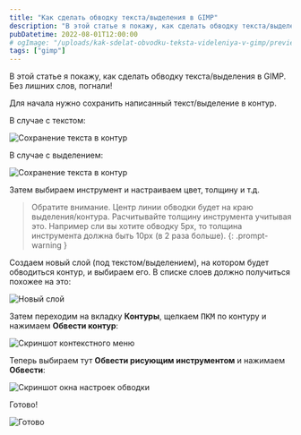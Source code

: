 ```yaml
---
title: "Как сделать обводку текста/выделения в GIMP"
description: "В этой статье я покажу, как сделать обводку текста/выделения в GIMP."
pubDatetime: 2022-08-01T12:00:00
# ogImage: "/uploads/kak-sdelat-obvodku-teksta-videleniya-v-gimp/preview.jpg"
tags: ["gimp"]
---
```


В этой статье я покажу, как сделать обводку текста/выделения в GIMP. Без лишних слов, погнали!

Для начала нужно сохранить написанный текст/выделение в контур.

В случае с текстом:

![Сохранение текста в контур](/uploads/kak-sdelat-obvodku-teksta-videleniya-v-gimp/text-to-contour.jpg)

В случае с выделением:

![Сохранение текста в контур](/uploads/kak-sdelat-obvodku-teksta-videleniya-v-gimp/selection-to-contour.jpg)

Затем выбираем инструмент и настраиваем цвет, толщину и т.д.

> Обратите внимание. Центр линии обводки будет на краю выделения/контура. Расчитывайте толщину инструмента учитывая это. Например сли вы хотите обводку 5px, то толщина инструмента должна быть 10px (в 2 раза больше).
> {: .prompt-warning }

Создаем новый слой (под текстом/выделением), на котором будет обводиться контур, и выбираем его. В списке слоев должно получиться похожее на это:

![Новый слой](/uploads/kak-sdelat-obvodku-teksta-videleniya-v-gimp/new-layer.jpg)

Затем переходим на вкладку **Контуры**, щелкаем <kbd>ПКМ</kbd> по контуру и нажимаем **Обвести контур**:

![Скриншот контекстного меню](/uploads/kak-sdelat-obvodku-teksta-videleniya-v-gimp/contour-ctx-menu.jpg)

Теперь выбираем тут **Обвести рисующим инструментом** и нажимаем **Обвести**:

![Скриншот окна настроек обводки](/uploads/kak-sdelat-obvodku-teksta-videleniya-v-gimp/settings-window.jpg)

Готово!

![Готово](/uploads/kak-sdelat-obvodku-teksta-videleniya-v-gimp/done.jpg)
